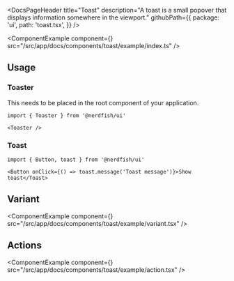 <DocsPageHeader
	title="Toast"
	description="A toast is a small popover that displays information somewhere in the viewport."
	githubPath={{
		package: 'ui',
		path: 'toast.tsx',
	}}
/>

<ComponentExample
	component={<ToastExample />}
	src="/src/app/docs/components/toast/example/index.ts"
/>

## Usage

### Toaster

This needs to be placed in the root component of your application.

```tsx
import { Toaster } from '@nerdfish/ui'
```

```tsx
<Toaster />
```

### Toast

```tsx
import { Button, toast } from '@nerdfish/ui'
```

```tsx
<Button onClick={() => toast.message('Toast message')}>Show toast</Toast>
```

## Variant

<ComponentExample
	component={<ToastVariantExample />}
	src="/src/app/docs/components/toast/example/variant.tsx"
/>

## Actions

<ComponentExample
	component={<ToastActionExample />}
	src="/src/app/docs/components/toast/example/action.tsx"
/>
